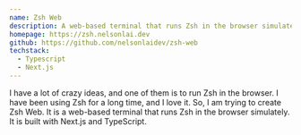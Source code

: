 ```yaml
---
name: Zsh Web
description: A web-based terminal that runs Zsh in the browser simulately.
homepage: https://zsh.nelsonlai.dev
github: https://github.com/nelsonlaidev/zsh-web
techstack:
  - Typescript
  - Next.js
---
```


I have a lot of crazy ideas, and one of them is to run Zsh in the browser. I have been using Zsh for a long time, and I love it. So, I am trying to create Zsh Web. It is a web-based terminal that runs Zsh in the browser simulately. It is built with Next.js and TypeScript.
